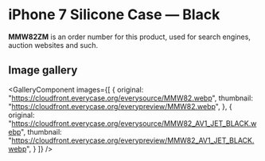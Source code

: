 
# iPhone 7 Silicone Case — Black

<Callout type='info' emoji='👉🏻'>**MMW82ZM** is an order number for this product, used for search engines, auction websites and such.</Callout>

## Image gallery

<GalleryComponent
    images={[
      {
        original: "https://cloudfront.everycase.org/everysource/MMW82.webp",
        thumbnail: "https://cloudfront.everycase.org/everypreview/MMW82.webp",
      },
      {
        original: "https://cloudfront.everycase.org/everysource/MMW82_AV1_JET_BLACK.webp",
        thumbnail: "https://cloudfront.everycase.org/everypreview/MMW82_AV1_JET_BLACK.webp",
      }
    ]}
  />
